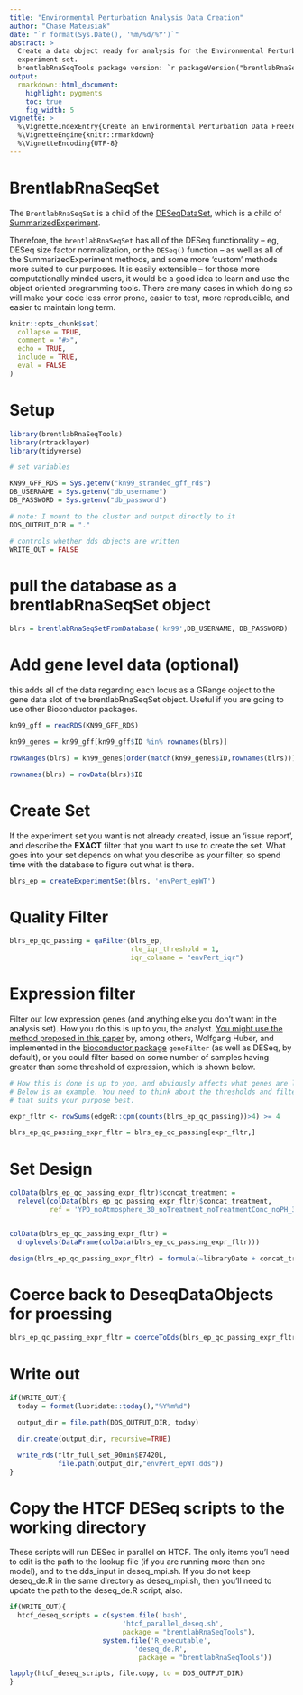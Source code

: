 ```yaml
---
title: "Environmental Perturbation Analysis Data Creation"
author: "Chase Mateusiak"
date: "`r format(Sys.Date(), '%m/%d/%Y')`"
abstract: >
  Create a data object ready for analysis for the Environmental Perturbation 
  experiment set.
  brentlabRnaSeqTools package version: `r packageVersion("brentlabRnaSeqTools")`
output:
  rmarkdown::html_document:
    highlight: pygments
    toc: true
    fig_width: 5
vignette: >
  %\VignetteIndexEntry{Create an Environmental Perturbation Data Freeze}
  %\VignetteEngine{knitr::rmarkdown}
  %\VignetteEncoding{UTF-8}
---
```


# BrentlabRnaSeqSet

The `BrentlabRnaSeqSet` is a child of the [DESeqDataSet](http://bioconductor.org/packages/devel/bioc/vignettes/DESeq2/inst/doc/DESeq2.html#the-deseqdataset), which is a child of 
[SummarizedExperiment](https://bioconductor.org/packages/release/bioc/vignettes/SummarizedExperiment/inst/doc/SummarizedExperiment.html).  

Therefore, the `brentlabRnaSeqSet` has all of the DESeq functionality -- eg, 
DESeq size factor normalization, or the `DESeq()` function -- as well as all of 
the SummarizedExperiment methods, and some more 'custom' methods more suited to 
our purposes. It is easily extensible -- for those more computationally minded 
users, it would be a good idea to learn and use the object oriented programming 
tools. There are many cases in which doing so will make your code less error 
prone, easier to test, more reproducible, and easier to maintain long term.

```r
knitr::opts_chunk$set(
  collapse = TRUE,
  comment = "#>",
  echo = TRUE,
  include = TRUE,
  eval = FALSE
)
```

# Setup

```r
library(brentlabRnaSeqTools)
library(rtracklayer)
library(tidyverse)

# set variables 

KN99_GFF_RDS = Sys.getenv("kn99_stranded_gff_rds")
DB_USERNAME = Sys.getenv("db_username")
DB_PASSWORD = Sys.getenv("db_password")

# note: I mount to the cluster and output directly to it
DDS_OUTPUT_DIR = "."

# controls whether dds objects are written
WRITE_OUT = FALSE
```

# pull the database as a brentlabRnaSeqSet object

```r
blrs = brentlabRnaSeqSetFromDatabase('kn99',DB_USERNAME, DB_PASSWORD)
```

# Add gene level data (optional)

this adds all of the data regarding each locus as a GRange object to the
gene data slot of the brentlabRnaSeqSet object. Useful if you are going to
use other Bioconductor packages.

```r
kn99_gff = readRDS(KN99_GFF_RDS)

kn99_genes = kn99_gff[kn99_gff$ID %in% rownames(blrs)]

rowRanges(blrs) = kn99_genes[order(match(kn99_genes$ID,rownames(blrs)))]

rownames(blrs) = rowData(blrs)$ID
```

# Create Set

If the experiment set you want is not already created, issue an 'issue report', 
and describe the **EXACT** filter that you want to use to create the set. What 
goes into your set depends on what you describe as your filter, so spend time 
with the database to figure out what is there.

```r
blrs_ep = createExperimentSet(blrs, 'envPert_epWT')
```

# Quality Filter

```r
blrs_ep_qc_passing = qaFilter(blrs_ep, 
                              rle_iqr_threshold = 1, 
                              iqr_colname = "envPert_iqr")
```

# Expression filter

Filter out low expression genes (and anything else you don't want in the 
analysis set). How you do this is up to you, the analyst. [You might use the method 
proposed in this paper](https://www.pnas.org/content/107/21/9546) by, 
among others, Wolfgang Huber, and implemented in the 
[bioconductor package](https://bioconductor.org/packages/release/bioc/html/genefilter.html) 
`geneFilter` (as well as DESeq, by default), or you 
could filter based on some number of samples having greater than some threshold 
of expression, which is shown below.  


```r
# How this is done is up to you, and obviously affects what genes are left in.
# Below is an example. You need to think about the thresholds and filter method 
# that suits your purpose best.

expr_fltr <- rowSums(edgeR::cpm(counts(blrs_ep_qc_passing))>4) >= 4

blrs_ep_qc_passing_expr_fltr = blrs_ep_qc_passing[expr_fltr,]
```

# Set Design

```r
colData(blrs_ep_qc_passing_expr_fltr)$concat_treatment =
  relevel(colData(blrs_ep_qc_passing_expr_fltr)$concat_treatment,
          ref = 'YPD_noAtmosphere_30_noTreatment_noTreatmentConc_noPH_30')


colData(blrs_ep_qc_passing_expr_fltr) = 
  droplevels(DataFrame(colData(blrs_ep_qc_passing_expr_fltr)))

design(blrs_ep_qc_passing_expr_fltr) = formula(~libraryDate + concat_treatment)
```

# Coerce back to DeseqDataObjects for proessing

```r
blrs_ep_qc_passing_expr_fltr = coerceToDds(blrs_ep_qc_passing_expr_fltr)
```


# Write out

```r
if(WRITE_OUT){
  today = format(lubridate::today(),"%Y%m%d")

  output_dir = file.path(DDS_OUTPUT_DIR, today)

  dir.create(output_dir, recursive=TRUE)

  write_rds(fltr_full_set_90min$E7420L,
            file.path(output_dir,"envPert_epWT.dds"))
}
```

# Copy the HTCF DESeq scripts to the working directory

These scripts will run DESeq in parallel on HTCF. The only items you'l need to 
edit is the path to the lookup file (if you are running more than one model), 
and to the dds_input in deseq_mpi.sh. If you do not keep deseq_de.R in the same 
directory as deseq_mpi.sh, then you'll need to update the path to the deseq_de.R 
script, also.

```r
if(WRITE_OUT){
  htcf_deseq_scripts = c(system.file('bash', 
                            'htcf_parallel_deseq.sh', 
                            package = "brentlabRnaSeqTools"),
                       system.file('R_executable', 
                               'deseq_de.R', 
                                package = "brentlabRnaSeqTools"))

lapply(htcf_deseq_scripts, file.copy, to = DDS_OUTPUT_DIR)
}

```

